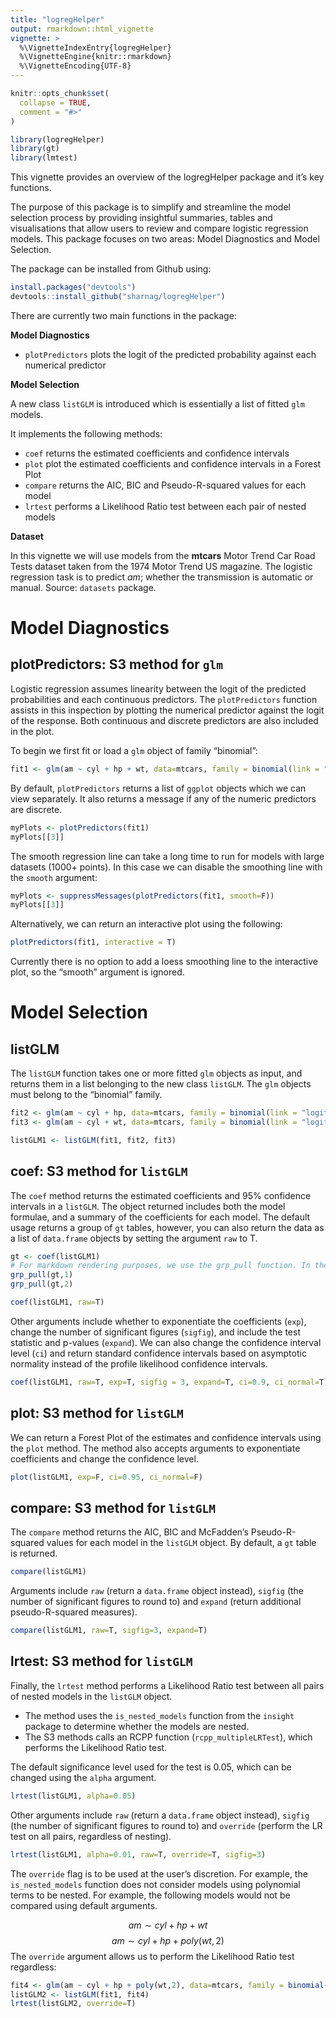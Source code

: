 ```yaml
---
title: "logregHelper"
output: rmarkdown::html_vignette
vignette: >
  %\VignetteIndexEntry{logregHelper}
  %\VignetteEngine{knitr::rmarkdown}
  %\VignetteEncoding{UTF-8}
---
```


```r
knitr::opts_chunk$set(
  collapse = TRUE,
  comment = "#>"
)
```

```r
library(logregHelper)
library(gt)
library(lmtest)
```

This vignette provides an overview of the logregHelper package and it's key functions.

The purpose of this package is to simplify and streamline the model selection process by providing insightful summaries, tables and visualisations that allow users to review and compare logistic regression models. This package focuses on two areas: Model Diagnostics and Model Selection.

The package can be installed from Github using:
```r
install.packages("devtools")
devtools::install_github("sharnag/logregHelper")
```

There are currently two main functions in the package:

**Model Diagnostics**

- `plotPredictors` plots the logit of the predicted probability against each numerical predictor
 
**Model Selection**

A new class `listGLM` is introduced which is essentially a list of fitted `glm` models.

It implements the following methods:

- `coef` returns the estimated coefficients and confidence intervals
- `plot` plot the estimated coefficients and confidence intervals in a Forest Plot
- `compare` returns the AIC, BIC and Pseudo-R-squared values for each model
- `lrtest` performs a Likelihood Ratio test between each pair of nested models 

**Dataset**

In this vignette we will use models from the **mtcars** Motor Trend Car Road Tests dataset taken from the 1974 Motor Trend US magazine. The logistic regression task is to predict *am*; whether the transmission is automatic or manual. Source: `datasets` package.


# Model Diagnostics
## plotPredictors: S3 method for `glm`
Logistic regression assumes linearity between the logit of the predicted probabilities and each continuous predictors. The `plotPredictors` function assists in this inspection by plotting the numerical predictor against the logit of the response. Both continuous and discrete predictors are also included in the plot.

To begin we first fit or load a `glm` object of family "binomial":
```r
fit1 <- glm(am ~ cyl + hp + wt, data=mtcars, family = binomial(link = "logit"))
```


By default, `plotPredictors` returns a list of `ggplot` objects which we can view separately. It also returns a message if any of the numeric predictors are discrete.
```r
myPlots <- plotPredictors(fit1)
myPlots[[3]]
```

The smooth regression line can take a long time to run for models with large datasets (1000+ points). In this case we can disable the smoothing line with the `smooth` argument:
```r
myPlots <- suppressMessages(plotPredictors(fit1, smooth=F))
myPlots[[3]]
```

Alternatively, we can return an interactive plot using the following:
```r
plotPredictors(fit1, interactive = T)
```

Currently there is no option to add a loess smoothing line to the interactive plot, so the "smooth" argument is ignored.


# Model Selection
## listGLM
The `listGLM` function takes one or more fitted `glm` objects as input, and returns them in a list belonging to the new class `listGLM`. The `glm` objects must belong to the "binomial" family.

```r
fit2 <- glm(am ~ cyl + hp, data=mtcars, family = binomial(link = "logit"))
fit3 <- glm(am ~ cyl + wt, data=mtcars, family = binomial(link = "logit"))

listGLM1 <- listGLM(fit1, fit2, fit3)
```

## coef: S3 method for `listGLM`
The `coef` method  returns the estimated coefficients and 95% confidence intervals in a `listGLM`. The object returned includes both the model formulae, and a summary of the coefficients for each model. The default usage returns a group of `gt` tables, however, you can also return the data as a list of `data.frame` objects by setting the argument `raw` to T.
```r
gt <- coef(listGLM1)
# For markdown rendering purposes, we use the grp_pull function. In the console, you can print by  calling the object directly.
grp_pull(gt,1)
grp_pull(gt,2)
```

```r
coef(listGLM1, raw=T)
```

Other arguments include whether to exponentiate the coefficients (`exp`), change the number of significant figures (`sigfig`), and include the test statistic and p-values (`expand`). We can also change the confidence interval level (`ci`) and return standard confidence intervals based on asymptotic normality instead of the profile likelihood confidence intervals.

```r
coef(listGLM1, raw=T, exp=T, sigfig = 3, expand=T, ci=0.9, ci_normal=T)
```

## plot:  S3 method for `listGLM`
We can return a Forest Plot of the estimates and confidence intervals using the `plot` method. The method also accepts arguments to exponentiate coefficients and change the confidence level.

```r
plot(listGLM1, exp=F, ci=0.95, ci_normal=F)
```



## compare: S3 method for `listGLM`
The `compare` method returns the AIC, BIC and McFadden's Pseudo-R-squared values for each model in the `listGLM` object. By default, a `gt` table is returned.
```r
compare(listGLM1)
```

Arguments include `raw` (return a `data.frame` object instead), `sigfig` (the number of significant figures to round to) and `expand` (return additional pseudo-R-squared measures).

```r
compare(listGLM1, raw=T, sigfig=3, expand=T)
```


## lrtest:  S3 method for `listGLM`
Finally, the `lrtest` method performs a Likelihood Ratio test between all pairs of nested models in the `listGLM` object. 

- The method uses the `is_nested_models` function from the `insight` package to determine whether the models are nested.
- The S3 methods calls an RCPP function (`rcpp_multipleLRTest`), which performs the Likelihood Ratio test.  

The default significance level used for the test is 0.05, which can be changed using the `alpha` argument.

```r
lrtest(listGLM1, alpha=0.05)
```


Other arguments include `raw` (return a `data.frame` object instead), `sigfig` (the number of significant figures to round to) and `override` (perform the LR test on all pairs, regardless of nesting).

```r
lrtest(listGLM1, alpha=0.01, raw=T, override=T, sigfig=3)
```


The `override` flag is to be used at the user's discretion. For example, the `is_nested_models` function does not consider models using polynomial terms to be nested. For example, the following models would not be compared using default arguments.

$$ am \sim cyl + hp + wt$$
$$ am \sim cyl + hp + poly(wt,2)$$
The `override` argument allows us to perform the Likelihood Ratio test regardless:
```r
fit4 <- glm(am ~ cyl + hp + poly(wt,2), data=mtcars, family = binomial(link = "logit"))
listGLM2 <- listGLM(fit1, fit4)
lrtest(listGLM2, override=T)
```

